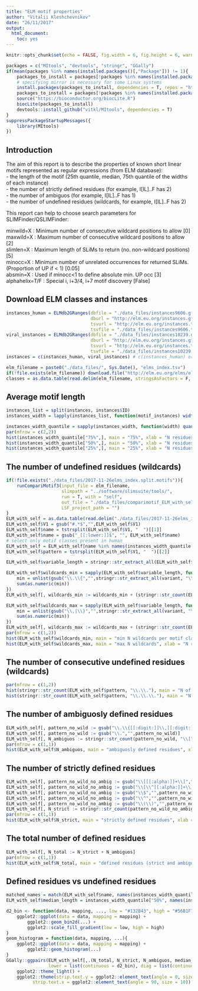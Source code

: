 ```yaml
---
title: "ELM motif properties"
author: "Vitalii Kleshchevnikov"
date: "26/11/2017"
output: 
  html_document: 
    toc: yes
---
```


```r
knitr::opts_chunk$set(echo = FALSE, fig.width = 6, fig.height = 6, warning = FALSE, message = FALSE)

packages = c("MItools", "devtools", "stringr", "GGally")
if(mean(packages %in% names(installed.packages()[,"Package"])) != 1){
    packages_to_install = packages[!packages %in% names(installed.packages()[,"Package"])]
    # specifying mirror is necessary for some Linux systems
    install.packages(packages_to_install, dependencies = T, repos = "http://mirrors.ebi.ac.uk/CRAN/")
    packages_to_install = packages[!packages %in% names(installed.packages()[,"Package"])]
    source("https://bioconductor.org/biocLite.R")
    biocLite(packages_to_install)
    devtools::install_github("vitkl/MItools", dependencies = T)
}
suppressPackageStartupMessages({
    library(MItools)
})
```

## Introduction

The aim of this report is to describe the properties of known short linear motifs represented as regular expressions (from ELM database):   
- the length of the motif (25th quantile, median, 75th quantile of the widths of each instance)  
- the number of strictly defined residues (for example, I[IL]..F has 2)  
- the number of ambiguos  (for example, I[IL]..F has 1)  
- the number of undefined residues (wildcards, for example, I[IL]..F has 2)  

This report can help to choose search parameters for SLIMFinder/QSLIMFinder:  

minwild=X : Minimum number of consecutive wildcard positions to allow [0]  
maxwild=X : Maximum number of consecutive wildcard positions to allow [2]  
slimlen=X : Maximum length of SLiMs to return (no. non-wildcard positions) [5]  
minocc=X : Minimum number of unrelated occurrences for returned SLiMs. (Proportion of UP if < 1) [0.05]  
absmin=X : Used if minocc<1 to define absolute min. UP occ [3]  
alphahelix=T/F : Special i, i+3/4, i+7 motif discovery [False]  

## Download ELM classes and instances 

```r
instances_human = ELMdb2GRanges(dbfile = "./data_files/instances9606.gff",
                                dburl = "http://elm.eu.org/instances.gff?q=None&taxon=Homo%20sapiens&instance_logic=",
                                tsvurl = "http://elm.eu.org/instances.tsv?q=None&taxon=Homo%20sapiens&instance_logic=",
                                tsvfile = "./data_files/instances9606.tsv")
viral_instances = ELMdb2GRanges(dbfile = "./data_files/instances10239.gff",
                                dburl = "http://elm.eu.org/instances.gff?q=all&taxon=irus&instance_logic=",
                                tsvurl = "http://elm.eu.org/instances.tsv?q=all&taxon=irus&instance_logic=",
                                tsvfile = "./data_files/instances10239.tsv")
instances = c(instances_human, viral_instances) # c(instances_human) or c(viral_instances)

elm_filename = paste0("./data_files/", Sys.Date(), "elms_index.tsv")
if(!file.exists(elm_filename)) download.file("http://elm.eu.org/elms/elms_index.tsv", elm_filename)
classes = as.data.table(read.delim(elm_filename, stringsAsFactors = F, skip = 5))
```

## Average motif length

```r
instances_list = split(instances, instances$ID)
instances_width = lapply(instances_list, function(motif_instances) width(motif_instances))

instances_width_quantile = sapply(instances_width, function(width) quantile(width, probs = c(0.25, 0.5, 0.75)))
par(mfrow = c(2,2))
hist(instances_width_quantile["75%",], main = "75%", xlab = "N residues", breaks = seq(-0.01, max(instances_width_quantile["75%",]) + 1, 1))
hist(instances_width_quantile["50%",], main = "50%", xlab = "N residues", breaks = seq(-0.01, max(instances_width_quantile["50%",]) + 1, 1))
hist(instances_width_quantile["25%",], main = "25%", xlab = "N residues", breaks = seq(-0.01, max(instances_width_quantile["25%",]) + 1, 1))
```

## The number of undefined residues (wildcards)

```r
if(!file.exists("./data_files/2017-11-26elms_index.split.motifs")){
    runCompariMotif3(input_file = elm_filename,
                     slimpath = "../software/slimsuite/tools/",
                     run = T, with = "self",
                     out_file = "./data_files/comparimotif_ELM_with_self.tdt",
                     LSF_project_path = "")
}
ELM_with_self = as.data.table(read.delim("./data_files/2017-11-26elms_index.split.motifs", stringsAsFactors = F, header = F))
ELM_with_self$V1 = gsub("#.*$","",ELM_with_self$V1)
ELM_with_self$name = tstrsplit(ELM_with_self$V1, "  ")[[1]]
ELM_with_self$name = gsub("_[[:lower:]]$", "", ELM_with_self$name)
# select only motif classes present in human
ELM_with_self = ELM_with_self[name %in% names(instances_width_quantile["50%",])]
ELM_with_self$pattern = tstrsplit(ELM_with_self$V1, "  ")[[2]]

ELM_with_self$variable_length = stringr::str_extract_all(ELM_with_self$pattern, "\\.\\{[[:digit:]]\\,[[:digit:]]\\}")

ELM_with_self$wildcards_min = sapply(ELM_with_self$variable_length, function(variant){
    min = unlist(gsub("\\.\\{","",stringr::str_extract_all(variant, "\\.\\{[[:digit:]]")))
    sum(as.numeric(min))
})
ELM_with_self[, wildcards_min := wildcards_min + (stringr::str_count(ELM_with_self$pattern, "\\.") - stringr::str_count(ELM_with_self$pattern, "\\.\\{[[:digit:]]\\,[[:digit:]]\\}"))]

ELM_with_self$wildcards_max = sapply(ELM_with_self$variable_length, function(variant){
    min = unlist(gsub("\\,|\\}","",stringr::str_extract_all(variant, "\\,[[:digit:]]\\}")))
    sum(as.numeric(min))
})
ELM_with_self[, wildcards_max := wildcards_max + (stringr::str_count(ELM_with_self$pattern, "\\.") - stringr::str_count(ELM_with_self$pattern, "\\.\\{[[:digit:]]\\,[[:digit:]]\\}"))]
par(mfrow = c(1,2))
hist(ELM_with_self$wildcards_min, main = "min N wildcards per motif class", xlab = "N residues", breaks = seq(-0.01, max(ELM_with_self$wildcards_min) + 1, 1))
hist(ELM_with_self$wildcards_max, main = "max N wildcards", xlab = "N residues", breaks = seq(-0.01, max(ELM_with_self$wildcards_max) + 1, 1))
```

## The number of consecutive undefined residues (wildcards)

```r
par(mfrow = c(1,2))
hist(stringr::str_count(ELM_with_self$pattern, "\\.\\."), main = "N of 2 consecutive wildcards per motif class", xlab = "N residues", breaks = seq(-0.01, max(ELM_with_self$wildcards_min) + 1, 1))
hist(stringr::str_count(ELM_with_self$pattern, "\\.\\.\\."), main = "N of 3 consecutive wildcards", xlab = "N residues", breaks = seq(-0.01, max(ELM_with_self$wildcards_max) + 1, 1))
```

## The number of ambiguosly defined residues

```r
ELM_with_self[, pattern_no_wild := gsub("\\.\\{[[:digit:]]\\,[[:digit:]]\\}","",pattern)]
ELM_with_self[, pattern_no_wild := gsub("\\.","",pattern_no_wild)]
ELM_with_self[, N_ambiguos := stringr::str_count(pattern_no_wild, "\\[")]
par(mfrow = c(1,1))
hist(ELM_with_self$N_ambiguos, main = "ambiguosly defined residues", xlab = "N residues", breaks = seq(-0.01, max(ELM_with_self$N_ambiguos) + 1, 1))
```

## The number of strictly defined residues

```r
ELM_with_self[, pattern_no_wild_no_ambig := gsub("\\[[[:alpha:]]+\\]","",pattern_no_wild)]
ELM_with_self[, pattern_no_wild_no_ambig := gsub("\\[\\^[[:alpha:]]+\\]","",pattern_no_wild_no_ambig)]
ELM_with_self[, pattern_no_wild_no_ambig := gsub("\\$","",pattern_no_wild_no_ambig)]
ELM_with_self[, pattern_no_wild_no_ambig := gsub("\\^","",pattern_no_wild_no_ambig)]
ELM_with_self[, pattern_no_wild_no_ambig := gsub("\\(\\)","",pattern_no_wild_no_ambig)]
ELM_with_self[, N_strict := stringr::str_count(pattern_no_wild_no_ambig, "[[:alpha:]]")]
par(mfrow = c(1,1))
hist(ELM_with_self$N_strict, main = "strictly defined residues", xlab = "N residues", breaks = seq(-0.01, max(ELM_with_self$N_strict) + 1, 1))
```

## The total number of defined residues

```r
ELM_with_self[, N_total := N_strict + N_ambiguos]
par(mfrow = c(1,1))
hist(ELM_with_self$N_total, main = "defined residues (strict and ambiguos)", xlab = "N residues", breaks = seq(-0.01, max(ELM_with_self$N_total) + 1, 1))
```

## Defined residues vs undefined residues

```r
matched_names = match(ELM_with_self$name, names(instances_width_quantile["50%",]))
ELM_with_self$median_length = instances_width_quantile["50%", names(instances_width_quantile["50%",])[matched_names]]

d2_bin <- function(data, mapping, ..., low = "#132B43", high = "#56B1F7") {
    ggplot2::ggplot(data = data, mapping = mapping) +
        ggplot2::geom_bin2d(...) +
        ggplot2::scale_fill_gradient(low = low, high = high)
}
geom_histogram = function(data, mapping, ...){
    ggplot2::ggplot(data = data, mapping = mapping) +
        ggplot2::geom_histogram(...)
}
GGally::ggpairs(ELM_with_self[,.(N_total, N_strict, N_ambiguos, median_length, wildcards_min, wildcards_max)], 
                lower = list(continuous = d2_bin), diag = list(continuous = geom_histogram)) +
    ggplot2::theme_light() +
    ggplot2::theme(strip.text.y = ggplot2::element_text(angle = 0, size = 10),
          strip.text.x = ggplot2::element_text(angle = 90, size = 10))
```